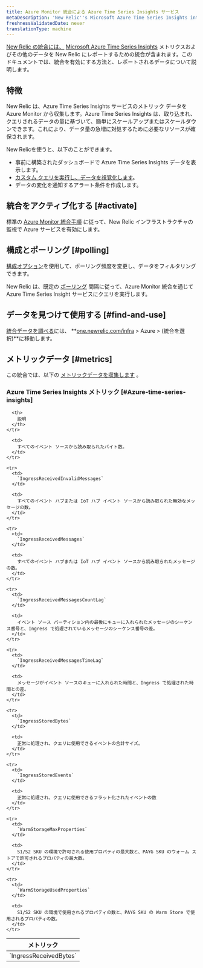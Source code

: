 ```yaml
---
title: Azure Monitor 統合による Azure Time Series Insights サービス
metaDescription: 'New Relic''s Microsoft Azure Time Series Insights integration: what data it reports and how to enable it.'
freshnessValidatedDate: never
translationType: machine
---
```


[New Relic の統合には、](/docs/infrastructure/integrations-getting-started/getting-started/introduction-infrastructure-integrations) [Microsoft Azure Time Series Insights](https://azure.microsoft.com/en-us/products/time-series-insights/) メトリクスおよびその他のデータを New Relic にレポートするための統合が含まれます。このドキュメントでは、統合を有効にする方法と、レポートされるデータについて説明します。

## 特徴

New Relic は、Azure Time Series Insights サービスのメトリック データを Azure Monitor から収集します。Azure Time Series Insights は、取り込まれ、クエリされるデータの量に基づいて、簡単にスケールアップまたはスケールダウンできます。これにより、データ量の急増に対処するために必要なリソースが確保されます。

New Relicを使うと、以下のことができます。

* 事前に構築されたダッシュボードで Azure Time Series Insights データを表示します。
* [カスタム クエリを実行し、データを視覚化します](/docs/infrastructure/integrations-getting-started/getting-started/use-integration-data-new-relic-Insight)。
* データの変化を通知するアラート条件を作成します。

## 統合をアクティブ化する [#activate]

標準の [Azure Monitor 統合手順](/docs/infrastructure/microsoft-azure-integrations/azure-integrations-list/azure-monitor) に従って、New Relic インフラストラクチャの監視で Azure サービスを有効にします。

## 構成とポーリング [#polling]

[構成オプション](/docs/infrastructure/microsoft-azure-integrations/azure-integrations-list/azure-monitor/#settings)を使用して、ポーリング頻度を変更し、データをフィルタリングできます。

New Relic は、既定の [ポーリング](/docs/infrastructure/microsoft-azure-integrations/azure-integrations-list/azure-monitor/#settings) 間隔に従って、Azure Monitor 統合を通じて Azure Time Series Insight サービスにクエリを実行します。

## データを見つけて使用する [#find-and-use]

[統合データを調べる](/docs/infrastructure/integrations/find-use-infrastructure-integration-data)には、 **[one.newrelic.com/infra](https://one.newrelic.com/infra) > Azure > (統合を選択)**に移動します。

## メトリックデータ [#metrics]

この統合では、以下の [メトリックデータを収集します](/docs/infrastructure/integrations-getting-started/getting-started/understand-integration-data-data-types#metric) 。

### Azure Time Series Insights メトリック [#Azure-time-series-insights]

<table>
  <thead>
    <tr>
      <th style={{ width: "300px" }}>
        メトリック
      </th>

      <th>
        説明
      </th>
    </tr>
  </thead>

  <tbody>
    <tr>
      <td>
        `IngressReceivedBytes`
      </td>

      <td>
        すべてのイベント ソースから読み取られたバイト数。
      </td>
    </tr>

    <tr>
      <td>
        `IngressReceivedInvalidMessages`
      </td>

      <td>
        すべてのイベント ハブまたは IoT ハブ イベント ソースから読み取られた無効なメッセージの数。
      </td>
    </tr>

    <tr>
      <td>
        `IngressReceivedMessages`
      </td>

      <td>
        すべてのイベント ハブまたは IoT ハブ イベント ソースから読み取られたメッセージの数。
      </td>
    </tr>

    <tr>
      <td>
        `IngressReceivedMessagesCountLag`
      </td>

      <td>
        イベント ソース パーティション内の最後にキューに入れられたメッセージのシーケンス番号と、Ingress で処理されているメッセージのシーケンス番号の差。
      </td>
    </tr>

    <tr>
      <td>
        `IngressReceivedMessagesTimeLag`
      </td>

      <td>
        メッセージがイベント ソースのキューに入れられた時間と、Ingress で処理された時間との差。
      </td>
    </tr>

    <tr>
      <td>
        `IngressStoredBytes`
      </td>

      <td>
        正常に処理され、クエリに使用できるイベントの合計サイズ。
      </td>
    </tr>

    <tr>
      <td>
        `IngressStoredEvents`
      </td>

      <td>
        正常に処理され、クエリに使用できるフラット化されたイベントの数
      </td>
    </tr>

    <tr>
      <td>
        `WarmStorageMaxProperties`
      </td>

      <td>
        S1/S2 SKU の環境で許可される使用プロパティの最大数と、PAYG SKU のウォーム ストアで許可されるプロパティの最大数。
      </td>
    </tr>

    <tr>
      <td>
        `WarmStorageUsedProperties`
      </td>

      <td>
        S1/S2 SKU の環境で使用されるプロパティの数と、PAYG SKU の Warm Store で使用されるプロパティの数。
      </td>
    </tr>
  </tbody>
</table>
